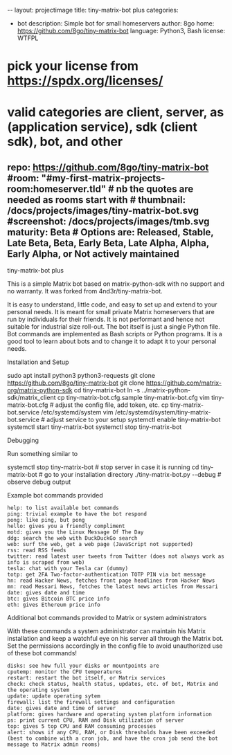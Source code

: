 --
layout: projectimage
title: tiny-matrix-bot plus
categories:
 - bot
description: Simple bot for small homeservers
author: 8go
home: https://github.com/8go/tiny-matrix-bot
language: Python3, Bash
license: WTFPL
# pick your license from https://spdx.org/licenses/ 
# valid categories are client, server, as (application service), sdk (client sdk), bot, and other
repo: https://github.com/8go/tiny-matrix-bot
#room: "#my-first-matrix-projects-room:homeserver.tld" # nb the quotes are needed as rooms start with #
thumbnail: /docs/projects/images/tiny-matrix-bot.svg
#screenshot: /docs/projects/images/tmb.svg
maturity: Beta # Options are: Released, Stable, Late Beta, Beta, Early Beta, Late Alpha, Alpha, Early Alpha, or Not actively maintained
---


tiny-matrix-bot plus

This is a simple Matrix bot based on matrix-python-sdk with no support and no warranty. It was forked from 4nd3r/tiny-matrix-bot.

It is easy to understand, little code, and easy to set up and extend to your personal needs. It is meant for small private Matrix homeservers that are run by individuals for their friends. It is not performant and hence not suitable for industrial size roll-out. The bot itself is just a single Python file. Bot commands are implemented as Bash scripts or Python programs. It is a good tool to learn about bots and to change it to adapt it to your personal needs.

Installation and Setup

sudo apt install python3 python3-requests
git clone https://github.com/8go/tiny-matrix-bot
git clone https://github.com/matrix-org/matrix-python-sdk
cd tiny-matrix-bot
ln -s ../matrix-python-sdk/matrix_client
cp tiny-matrix-bot.cfg.sample tiny-matrix-bot.cfg
vim tiny-matrix-bot.cfg # adjust the config file, add token, etc.
cp tiny-matrix-bot.service /etc/systemd/system
vim /etc/systemd/system/tiny-matrix-bot.service # adjust service to your setup
systemctl enable tiny-matrix-bot
systemctl start tiny-matrix-bot
systemctl stop tiny-matrix-bot

Debugging

Run something similar to

systemctl stop tiny-matrix-bot # stop server in case it is running
cd tiny-matrix-bot # go to your installation directory
./tiny-matrix-bot.py --debug # observe debug output

Example bot commands provided

    help: to list available bot commands
    ping: trivial example to have the bot respond
    pong: like ping, but pong
    hello: gives you a friendly compliment
    motd: gives you the Linux Message Of The Day
    ddg: search the web with DuckDuckGo search
    web: surf the web, get a web page (JavaScript not supported)
    rss: read RSS feeds
    twitter: read latest user tweets from Twitter (does not always work as info is scraped from web)
    tesla: chat with your Tesla car (dummy)
    totp: get 2FA Two-factor-authentication TOTP PIN via bot message
    hn: read Hacker News, fetches front page headlines from Hacker News
    mn: read Messari News, fetches the latest news articles from Messari
    date: gives date and time
    btc: gives Bitcoin BTC price info
    eth: gives Ethereum price info

Additional bot commands provided to Matrix or system administrators

With these commands a system administrator can maintain his Matrix installation and keep a watchful eye on his server all through the Matrix bot. Set the permissions accordingly in the config file to avoid unauthorized use of these bot commands!

    disks: see how full your disks or mountpoints are
    cputemp: monitor the CPU temperatures
    restart: restart the bot itself, or Matrix services
    check: check status, health status, updates, etc. of bot, Matrix and the operating system
    update: update operating sytem
    firewall: list the firewall settings and configuration
    date: gives date and time of server
    platform: gives hardware and operating system platform information
    ps: print current CPU, RAM and Disk utilization of server
    top: gives 5 top CPU and RAM consuming processes
    alert: shows if any CPU, RAM, or Disk thresholds have been exceeded (best to combine with a cron job, and have the cron job send the bot message to Matrix admin rooms)
